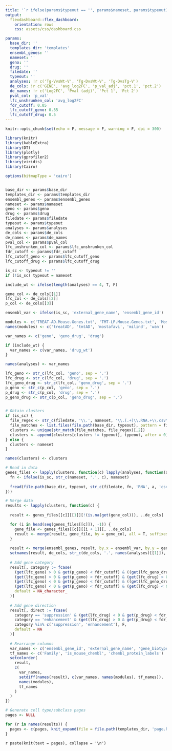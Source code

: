 ```yaml
---
title: '`r ifelse(params$typeout == '', params$nameset, params$typeout)` results'
output: 
  flexdashboard::flex_dashboard:
    orientation: rows
    css: assets/css/dashboard.css

params:
  base_dir: ''
  templates_dir: 'templates'
  ensembl_genes: ''
  nameset: ''
  geno: ''
  drug: ''
  filedate: ''
  typeout: ''
  analyses: !r c('Tg-VvsWt-V', 'Tg-DvsWt-V', 'Tg-DvsTg-V')
  de_cols: !r c('GENE', 'avg_log2FC', 'p_val_adj', 'pct.1', 'pct.2')
  de_names: !r c('Log2FC', 'Pval (adj)', 'Pct 1', 'Pct 2')
  pval_col: 'p_val'
  lfc_unshrunken_col: 'avg_log2FC'
  fdr_cutoff: 0.05
  lfc_cutoff_geno: 0.55 
  lfc_cutoff_drug: 0.5
---
```


```r
knitr::opts_chunk$set(echo = F, message = F, warning = F, dpi = 300)

library(knitr)
library(kableExtra)
library(DT)
library(plotly)
library(gprofiler2)
library(viridis)
library(Cairo)

options(bitmapType = 'cairo')


base_dir <- params$base_dir
templates_dir <- params$templates_dir
ensembl_genes <- params$ensembl_genes
nameset <- params$nameset
geno <- params$geno
drug <- params$drug
filedate <- params$filedate
typeout <- params$typeout
analyses <- params$analyses
de_cols <- params$de_cols
de_names <- params$de_names
pval_col <- params$pval_col
lfc_unshrunken_col <- params$lfc_unshrunken_col
fdr_cutoff <- params$fdr_cutoff
lfc_cutoff_geno <- params$lfc_cutoff_geno
lfc_cutoff_drug <- params$lfc_cutoff_drug

is_sc <- typeout != ''
if (!is_sc) typeout = nameset

include_wt <- ifelse(length(analyses) == 4, T, F)

gene_col <- de_cols[[1]]
lfc_col <- de_cols[[2]]
p_col <- de_cols[[3]]

ensembl_var <- ifelse(is_sc, 'external_gene_name', 'ensembl_gene_id')
```

```r
modules <- c('TREAT-AD.Mouse.Genes.txt', 'TMT-LP.Mouse.Genes.txt', 'Mostafavi_etal.Mouse.Genes.txt', 'Milind_etal.Mouse.Genes.txt', 'AD_modules_full.tsv')
names(modules) <- c('treatAD', 'tmtAD', 'mostafavi', 'milind', 'wan')

var_names <- c('geno', 'geno_drug', 'drug')

if (include_wt) {
  var_names <- c(var_names, 'drug_wt')
}

names(analyses) <- var_names

lfc_geno <- str_c(lfc_col, 'geno', sep = '.')
lfc_drug <- str_c(lfc_col, 'drug', sep = '.')
lfc_geno_drug <- str_c(lfc_col, 'geno_drug', sep = '.')
p_geno <- str_c(p_col, 'geno', sep = '.')
p_drug <- str_c(p_col, 'drug', sep = '.')
p_geno_drug <- str_c(p_col, 'geno_drug', sep = '.')


# Obtain clusters
if (is_sc) {
  file_regex <- str_c(filedate, '\\.', nameset, '\\.(.+)\\.RNA.+\\.csv\\.gz')
  file_matches <- list.files(file.path(base_dir, typeout), pattern = file_regex)
  clusters <- unique(str_match(file_matches, file_regex)[,2])
  clusters <- append(clusters[clusters != typeout], typeout, after = 0)  # order subclass before clusters
} else {
  clusters <- nameset
}

names(clusters) <- clusters

# Read in data
genes_files <- lapply(clusters, function(c) lapply(analyses, function(a) {
  fn <- ifelse(is_sc, str_c(nameset, '.', c), nameset)
  
  fread(file.path(base_dir, typeout, str_c(filedate, fn, 'RNA', a, 'csv.gz', sep = '.')))
}))

# Merge data
results <- lapply(clusters, function(c) {
  
  result <- genes_files[[c]][[1]][!(is.na(get(gene_col))), ..de_cols]

  for (i in head(seq(genes_files[[c]]), -1)) {
    gene_file <- genes_files[[c]][[i + 1]][, ..de_cols]
    result <- merge(result, gene_file, by = gene_col, all = T, suffixes = c('', str_c('.', names(analyses)[[i + 1]])))
  }
  
  result <- merge(ensembl_genes, result, by.x = ensembl_var, by.y = gene_col)
  setnames(result, de_cols, str_c(de_cols, '.', names(analyses)[[1]]), skip_absent = T)
  
  # Add gene category
  result[, category := fcase(
  	(get(lfc_geno) > 0 & get(p_geno) < fdr_cutoff) & ((get(lfc_geno_drug) < 0 & get(p_geno_drug) < fdr_cutoff) | (get(lfc_drug) < 0 & get(p_drug) < fdr_cutoff)), 'suppression',
  	(get(lfc_geno) > 0 & get(p_geno) < fdr_cutoff) & (get(lfc_drug) > 0 & get(p_drug) < fdr_cutoff), 'compensatory enhancement',
  	(get(lfc_geno) < 0 & get(p_geno) < fdr_cutoff) & ((get(lfc_geno_drug) > 0 & get(p_geno_drug) < fdr_cutoff) | (get(lfc_drug) > 0 & get(p_drug) < fdr_cutoff)), 'enhancement',
  	(get(lfc_geno) < 0 & get(p_geno) < fdr_cutoff) & (get(lfc_drug) < 0 & get(p_drug) < fdr_cutoff), 'compensatory suppression',
  	default = NA_character_
  )]
  
  # Add gene direction
  result[, direct := fcase(
    category == 'suppression' & (get(lfc_drug) < 0 & get(p_drug) < fdr_cutoff), T,
    category == 'enhancement' & (get(lfc_drug) > 0 & get(p_drug) < fdr_cutoff), T,
    category %in% c('suppression', 'enhancement'), F,
    default = NA
  )]
  
  # Rearrange columns
  var_names <- c('ensembl_gene_id', 'external_gene_name', 'gene_biotype', 'chromosome_name', 'category', 'direct')
  tf_names <- c('Family', 'is_mouse_chembl', 'chembl_protein_labels')
  setcolorder(
    result, 
    c(
      var_names,
      setdiff(names(result), c(var_names, names(modules), tf_names)),
      names(modules),
      tf_names
    )
  )
})
```

```r
# Generate cell type/subclass pages
pages <- NULL

for (r in names(results)) {
  pages <- c(pages, knit_expand(file = file.path(templates_dir, 'page.Rmd')))
}
```

`r paste(knit(text = pages), collapse = '\n')`
